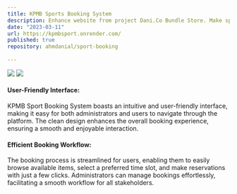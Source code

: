 ```yaml
---
title: KPMB Sports Booking System
description: Enhance website from project Dani.Co Bundle Store. Make sport booking system using Django Framework.
date: "2023-03-11"
url: https://kpmbsport.onrender.com/
published: true
repository: ahmdanial/sport-booking
  
---
```


[![](https://ahmdanial.online/image/sport-1.png)](https://kpmbsport.onrender.com/)
[![](https://ahmdanial.online/image/sport-2.png)](https://kpmbsport.onrender.com/)

#### User-Friendly Interface:
KPMB Sport Booking System boasts an intuitive and user-friendly interface, making it easy for both administrators and users to navigate through the platform. 
The clean design enhances the overall booking experience, ensuring a smooth and enjoyable interaction.

#### Efficient Booking Workflow:
The booking process is streamlined for users, enabling them to easily browse available items, select a preferred time slot, and make reservations with just a few clicks. 
Administrators can manage bookings effortlessly, facilitating a smooth workflow for all stakeholders.
